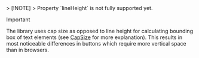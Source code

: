 
<TypeTable type="LayoutProps" />

<TypeTable type="DecorativeProps" />

<TypeTable type="TextStyleProps">
> [!NOTE]
> Property `lineHeight` is not fully supported yet.

> [!IMPORTANT]
> The library uses cap size as opposed to line height for calculating bounding
> box of text elements (see [CapSize](https://seek-oss.github.io/capsize/) for
> more explanation). This results in most noticeable differences in buttons
> which require more vertical space than in browsers.

</TypeTable>

<TypeTable type="LayoutNodeState" />

<Enums />
